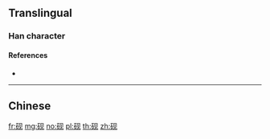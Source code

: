 {{character info/new}}
{{also|硯}}
==Translingual==

===Han character===
{{Han char|rn=112|rad=石|as=04|sn=9|four=|canj=MRBHU|ids=⿰石见}}

====References====
* {{Han ref|kx=0828.241|hdz=42420.070|uh=781A|ud=30746}}

----

==Chinese==
{{zh-see|硯}}

[[fr:砚]]
[[mg:砚]]
[[no:砚]]
[[pl:砚]]
[[th:砚]]
[[zh:砚]]